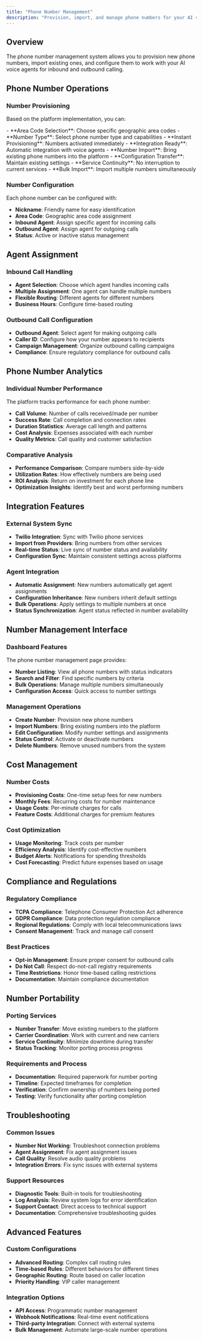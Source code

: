```yaml
---
title: "Phone Number Management"
description: "Provision, import, and manage phone numbers for your AI voice agents"
---
```


## Overview

The phone number management system allows you to provision new phone numbers, import existing ones, and configure them to work with your AI voice agents for inbound and outbound calling.

## Phone Number Operations

### Number Provisioning
Based on the platform implementation, you can:

<CardGroup cols={2}>
  <Card title="Create New Numbers" icon="plus-circle">
    - **Area Code Selection**: Choose specific geographic area codes
    - **Number Type**: Select phone number type and capabilities
    - **Instant Provisioning**: Numbers activated immediately
    - **Integration Ready**: Automatic integration with voice agents
  </Card>
  <Card title="Import Existing Numbers" icon="upload">
    - **Number Import**: Bring existing phone numbers into the platform
    - **Configuration Transfer**: Maintain existing settings
    - **Service Continuity**: No interruption to current services
    - **Bulk Import**: Import multiple numbers simultaneously
  </Card>
</CardGroup>

### Number Configuration
Each phone number can be configured with:
- **Nickname**: Friendly name for easy identification
- **Area Code**: Geographic area code assignment
- **Inbound Agent**: Assign specific agent for incoming calls
- **Outbound Agent**: Assign agent for outgoing calls
- **Status**: Active or inactive status management

## Agent Assignment

### Inbound Call Handling
- **Agent Selection**: Choose which agent handles incoming calls
- **Multiple Assignment**: One agent can handle multiple numbers
- **Flexible Routing**: Different agents for different numbers
- **Business Hours**: Configure time-based routing

### Outbound Call Configuration
- **Outbound Agent**: Select agent for making outgoing calls
- **Caller ID**: Configure how your number appears to recipients
- **Campaign Management**: Organize outbound calling campaigns
- **Compliance**: Ensure regulatory compliance for outbound calls

## Phone Number Analytics

### Individual Number Performance
The platform tracks performance for each phone number:
- **Call Volume**: Number of calls received/made per number
- **Success Rate**: Call completion and connection rates
- **Duration Statistics**: Average call length and patterns
- **Cost Analysis**: Expenses associated with each number
- **Quality Metrics**: Call quality and customer satisfaction

### Comparative Analysis
- **Performance Comparison**: Compare numbers side-by-side
- **Utilization Rates**: How effectively numbers are being used
- **ROI Analysis**: Return on investment for each phone line
- **Optimization Insights**: Identify best and worst performing numbers

## Integration Features

### External System Sync
- **Twilio Integration**: Sync with Twilio phone services
- **Import from Providers**: Bring numbers from other services
- **Real-time Status**: Live sync of number status and availability
- **Configuration Sync**: Maintain consistent settings across platforms

### Agent Integration
- **Automatic Assignment**: New numbers automatically get agent assignments
- **Configuration Inheritance**: New numbers inherit default settings
- **Bulk Operations**: Apply settings to multiple numbers at once
- **Status Synchronization**: Agent status reflected in number availability

## Number Management Interface

### Dashboard Features
The phone number management page provides:
- **Number Listing**: View all phone numbers with status indicators
- **Search and Filter**: Find specific numbers by criteria
- **Bulk Operations**: Manage multiple numbers simultaneously
- **Configuration Access**: Quick access to number settings

### Management Operations
- **Create Number**: Provision new phone numbers
- **Import Numbers**: Bring existing numbers into the platform
- **Edit Configuration**: Modify number settings and assignments
- **Status Control**: Activate or deactivate numbers
- **Delete Numbers**: Remove unused numbers from the system

## Cost Management

### Number Costs
- **Provisioning Costs**: One-time setup fees for new numbers
- **Monthly Fees**: Recurring costs for number maintenance
- **Usage Costs**: Per-minute charges for calls
- **Feature Costs**: Additional charges for premium features

### Cost Optimization
- **Usage Monitoring**: Track costs per number
- **Efficiency Analysis**: Identify cost-effective numbers
- **Budget Alerts**: Notifications for spending thresholds
- **Cost Forecasting**: Predict future expenses based on usage

## Compliance and Regulations

### Regulatory Compliance
- **TCPA Compliance**: Telephone Consumer Protection Act adherence
- **GDPR Compliance**: Data protection regulation compliance
- **Regional Regulations**: Comply with local telecommunications laws
- **Consent Management**: Track and manage call consent

### Best Practices
- **Opt-in Management**: Ensure proper consent for outbound calls
- **Do Not Call**: Respect do-not-call registry requirements
- **Time Restrictions**: Honor time-based calling restrictions
- **Documentation**: Maintain compliance documentation

## Number Portability

### Porting Services
- **Number Transfer**: Move existing numbers to the platform
- **Carrier Coordination**: Work with current and new carriers
- **Service Continuity**: Minimize downtime during transfer
- **Status Tracking**: Monitor porting process progress

### Requirements and Process
- **Documentation**: Required paperwork for number porting
- **Timeline**: Expected timeframes for completion
- **Verification**: Confirm ownership of numbers being ported
- **Testing**: Verify functionality after porting completion

## Troubleshooting

### Common Issues
- **Number Not Working**: Troubleshoot connection problems
- **Agent Assignment**: Fix agent assignment issues
- **Call Quality**: Resolve audio quality problems
- **Integration Errors**: Fix sync issues with external systems

### Support Resources
- **Diagnostic Tools**: Built-in tools for troubleshooting
- **Log Analysis**: Review system logs for error identification
- **Support Contact**: Direct access to technical support
- **Documentation**: Comprehensive troubleshooting guides

## Advanced Features

### Custom Configurations
- **Advanced Routing**: Complex call routing rules
- **Time-based Rules**: Different behaviors for different times
- **Geographic Routing**: Route based on caller location
- **Priority Handling**: VIP caller management

### Integration Options
- **API Access**: Programmatic number management
- **Webhook Notifications**: Real-time event notifications
- **Third-party Integration**: Connect with external systems
- **Bulk Management**: Automate large-scale number operations